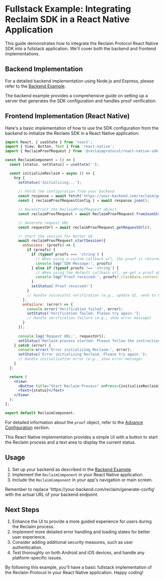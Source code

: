 
# Fullstack Example: Integrating Reclaim SDK in a React Native Application

This guide demonstrates how to integrate the Reclaim Protocol React Native SDK into a fullstack application. We'll cover both the backend and frontend implementations.

## Backend Implementation

For a detailed backend implementation using Node.js and Express, please refer to the [Backend Example](/backend/backend-example).

<Callout type="info">
  The backend example provides a comprehensive guide on setting up a server that generates the SDK configuration and handles proof verification.
</Callout>

## Frontend Implementation (React Native)

Here's a basic implementation of how to use the SDK configuration from the backend to initialize the Reclaim SDK in a React Native application:

```jsx
import React, { useState } from 'react';
import { View, Button, Text } from 'react-native';
import { ReclaimProofRequest } from '@reclaimprotocol/react-native-sdk';

const ReclaimComponent = () => {
  const [status, setStatus] = useState('');

  const initializeReclaim = async () => {
    try {
      setStatus('Initializing...');
      
      // Fetch the configuration from your backend
      const response = await fetch('https://your-backend.com/reclaim/generate-config');
      const { reclaimProofRequestConfig } = await response.json();

      // Reconstruct the ReclaimProofRequest object
      const reclaimProofRequest = await ReclaimProofRequest.fromJsonString(reclaimProofRequestConfig);

      // Generate request URL
      const requestUrl = await reclaimProofRequest.getRequestUrl();

      // Start the session for better UX
      await reclaimProofRequest.startSession({
        onSuccess: (proofs) => {
          if (proofs) {
            if (typeof proofs === 'string') {
              // When using a custom callback url, the proof is returned to the callback url and we get a message instead of a proof
              console.log('SDK Message:', proofs)
            } else if (typeof proofs !== 'string') {
              // When using the default callback url, we get a proof object in the response
              console.log('Proof received:', proofs?.claimData.context)
            }
            setStatus('Proof received!')
          }
          // Handle successful verification (e.g., update UI, send to backend)
        },
        onFailure: (error) => {
          console.error('Verification failed', error);
          setStatus('Verification failed. Please try again.');
          // Handle verification failure (e.g., show error message)
        }
      });
      
      console.log('Request URL:', requestUrl);
      setStatus('Reclaim process started. Please follow the instructions.');
    } catch (error) {
      console.error('Error initializing Reclaim:', error);
      setStatus('Error initializing Reclaim. Please try again.');
      // Handle initialization error (e.g., show error message)
    }
  };

  return (
    <View>
      <Button title="Start Reclaim Process" onPress={initializeReclaim} />
      <Text>{status}</Text>
    </View>
  );
};

export default ReclaimComponent;
```

For detailed information about the `proof` object, refer to the [Advance Configuration](../advance-configurations/advance-options#understanding-the-proof-structure) section.


<Callout type="tip">
  This React Native implementation provides a simple UI with a button to start the Reclaim process and a text area to display the current status.
</Callout>

## Usage

1. Set up your backend as described in the [Backend Example](/backend/backend-example).
2. Implement the `ReclaimComponent` in your React Native application.
3. Include the `ReclaimComponent` in your app's navigation or main screen.

<Callout type="info">
  Remember to replace 'https://your-backend.com/reclaim/generate-config' with the actual URL of your backend endpoint.
</Callout>

## Next Steps

1. Enhance the UI to provide a more guided experience for users during the Reclaim process.
2. Implement more detailed error handling and loading states for better user experience.
3. Consider adding additional security measures, such as user authentication.
4. Test thoroughly on both Android and iOS devices, and handle any platform-specific issues.

By following this example, you'll have a basic fullstack implementation of the Reclaim Protocol in your React Native application. Happy coding!


